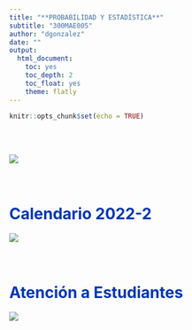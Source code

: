 ```yaml
---
title: "**PROBABILIDAD Y ESTADÍSTICA**"
subtitle: "300MAE005"
author: "dgonzalez"
date: ""
output:
  html_document:
    toc: yes
    toc_depth: 2
    toc_float: yes
    theme: flatly
---
```


```r
knitr::opts_chunk$set(echo = TRUE)
```

<br/><br/>

![](img/bannerG.png)
<br/><br/><br/>

<H1> 
<span style="color:#0036b1">**Calendario 2022-2**</span>
</H1>

![](img/calendario20222.png)
<br/><br/><br/>

<H1> 
<span style="color:#0036b1">**Atención a Estudiantes**</span>
</H1>


![](img/atencion_estudiantes_estadistica.png)

